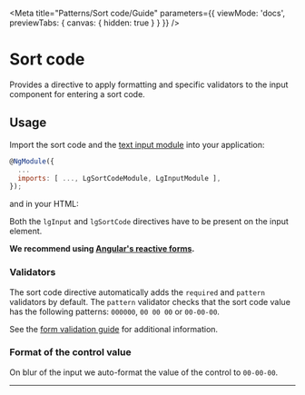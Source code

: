 
<Meta title="Patterns/Sort code/Guide" parameters={{ viewMode: 'docs', previewTabs: { canvas: { hidden: true } } }} />

# Sort code

<p class="standfirst">Provides a directive to apply formatting and specific validators to the input component for entering a sort code.</p>

## Usage
Import the sort code and the [text input module](./?path=/docs/components-forms-text-input-guide--page) into your application:

```js
@NgModule({
  ...
  imports: [ ..., LgSortCodeModule, LgInputModule ],
});
```

and in your HTML:

<Source id="patterns-sort-code-examples--sort-code"></Source>

Both the `lgInput` and `lgSortCode` directives have to be present on the input element.

**We recommend using <a href="https://angular.io/guide/reactive-forms" target="_blank">Angular's reactive forms</a>.**

### Validators
The sort code directive automatically adds the `required` and `pattern` validators by default.
The `pattern` validator checks that the sort code value has the following patterns: `000000`, `00 00 00` or `00-00-00`.

See the [form validation guide](./?path=/docs/components-forms-form-validation-guide--page) for additional information.

### Format of the control value
On blur of the input we auto-format the value of the control to `00-00-00`.

---

<Feedback />
